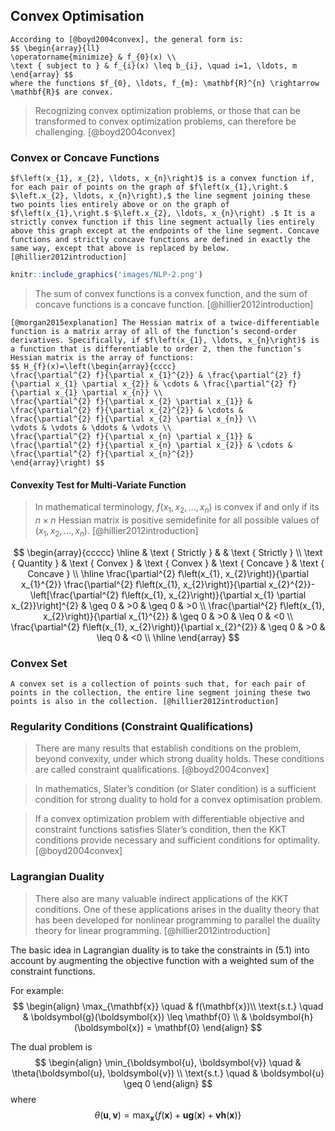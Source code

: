 
## Convex Optimisation

```definition
According to [@boyd2004convex], the general form is:
$$ \begin{array}{ll}
\operatorname{minimize} & f_{0}(x) \\
\text { subject to } & f_{i}(x) \leq b_{i}, \quad i=1, \ldots, m
\end{array} $$
where the functions $f_{0}, \ldots, f_{m}: \mathbf{R}^{n} \rightarrow \mathbf{R}$ are convex.
```

> Recognizing convex optimization problems, or those that can be transformed to convex optimization problems, can therefore be challenging. [@boyd2004convex]

### Convex or Concave Functions

```definition
$f\left(x_{1}, x_{2}, \ldots, x_{n}\right)$ is a convex function if, for each pair of points on the graph of $f\left(x_{1},\right.$ $\left.x_{2}, \ldots, x_{n}\right),$ the line segment joining these two points lies entirely above or on the graph of $f\left(x_{1},\right.$ $\left.x_{2}, \ldots, x_{n}\right) .$ It is a strictly convex function if this line segment actually lies entirely above this graph except at the endpoints of the line segment. Concave functions and strictly concave functions are defined in exactly the same way, except that above is replaced by below. [@hillier2012introduction]
```

```r
knitr::include_graphics('images/NLP-2.png')
```

> The sum of convex functions is a convex function, and the sum of concave functions is a concave function. [@hillier2012introduction]

```definition
[@morgan2015explanation] The Hessian matrix of a twice-differentiable function is a matrix array of all of the function’s second-order derivatives. Specifically, if $f\left(x_{1}, \ldots, x_{n}\right)$ is a function that is differentiable to order 2, then the function’s Hessian matrix is the array of functions:
$$ H_{f}(x)=\left(\begin{array}{cccc}
\frac{\partial^{2} f}{\partial x_{1}^{2}} & \frac{\partial^{2} f}{\partial x_{1} \partial x_{2}} & \cdots & \frac{\partial^{2} f}{\partial x_{1} \partial x_{n}} \\
\frac{\partial^{2} f}{\partial x_{2} \partial x_{1}} & \frac{\partial^{2} f}{\partial x_{2}^{2}} & \cdots & \frac{\partial^{2} f}{\partial x_{2} \partial x_{n}} \\
\vdots & \vdots & \ddots & \vdots \\
\frac{\partial^{2} f}{\partial x_{n} \partial x_{1}} & \frac{\partial^{2} f}{\partial x_{n} \partial x_{2}} & \cdots & \frac{\partial^{2} f}{\partial x_{n}^{2}}
\end{array}\right) $$
```

#### Convexity Test for Multi-Variate Function {-}

> In mathematical terminology, $f\left(x_{1}, x_{2}, \ldots, x_{n}\right)$ is convex if and only if its $n \times n$ Hessian matrix is positive semidefinite for all possible values of $\left(x_{1}, x_{2}, \ldots, x_{n}\right)$. [@hillier2012introduction]

$$ \begin{array}{ccccc}
\hline
& \text { Strictly } & & \text { Strictly } \\
\text { Quantity } & \text { Convex } & \text { Convex } & \text { Concave } & \text { Concave } \\
\hline \frac{\partial^{2} f\left(x_{1}, x_{2}\right)}{\partial x_{1}^{2}} \frac{\partial^{2} f\left(x_{1}, x_{2}\right)}{\partial x_{2}^{2}}-\left[\frac{\partial^{2} f\left(x_{1}, x_{2}\right)}{\partial x_{1} \partial x_{2}}\right]^{2} & \geq 0 & >0 & \geq 0 & >0 \\
\frac{\partial^{2} f\left(x_{1}, x_{2}\right)}{\partial x_{1}^{2}} & \geq 0 & >0 & \leq 0 & <0 \\
\frac{\partial^{2} f\left(x_{1}, x_{2}\right)}{\partial x_{2}^{2}} & \geq 0 & >0 & \leq 0 & <0 \\
\hline
\end{array} $$

### Convex Set

```definition
A convex set is a collection of points such that, for each pair of points in the collection, the entire line segment joining these two points is also in the collection. [@hillier2012introduction]
```

### Regularity Conditions (Constraint Qualifications)

> There are many results that establish conditions on the problem, beyond convexity, under which strong duality holds. These conditions are called constraint qualifications. [@boyd2004convex]

> In mathematics, Slater's condition (or Slater condition) is a sufficient condition for strong duality to hold for a convex optimisation problem.

> If a convex optimization problem with differentiable objective and constraint functions satisfies Slater’s condition, then the KKT conditions provide necessary and sufficient conditions for optimality. [@boyd2004convex]

### Lagrangian Duality

> There also are many valuable indirect applications of the KKT conditions. One of these applications arises in the duality theory that has been developed for nonlinear programming to parallel the duality theory for linear programming. [@hillier2012introduction]

The basic idea in Lagrangian duality is to take the constraints in (5.1) into account by augmenting the objective function with a weighted sum of the constraint functions.

For example:
$$ \begin{align}
\max_{\mathbf{x}} \quad & f(\mathbf{x})\\
\text{s.t.} \quad & \boldsymbol{g}(\boldsymbol{x}) \leq \mathbf{0} \\
& \boldsymbol{h}(\boldsymbol{x}) = \mathbf{0}
\end{align} $$

The dual problem is
$$ \begin{align}
\min_{\boldsymbol{u}, \boldsymbol{v}} \quad & \theta(\boldsymbol{u}, \boldsymbol{v}) \\
\text{s.t.} \quad & \boldsymbol{u} \geq 0
\end{align} $$
where
$$ \theta(\boldsymbol{u}, \boldsymbol{v}) = \max _{\boldsymbol{x}} \{f(\boldsymbol{x}) + \boldsymbol{u} \boldsymbol{g}(\boldsymbol{x}) + \boldsymbol{v} \boldsymbol{h}(\boldsymbol{x}) \} $$

